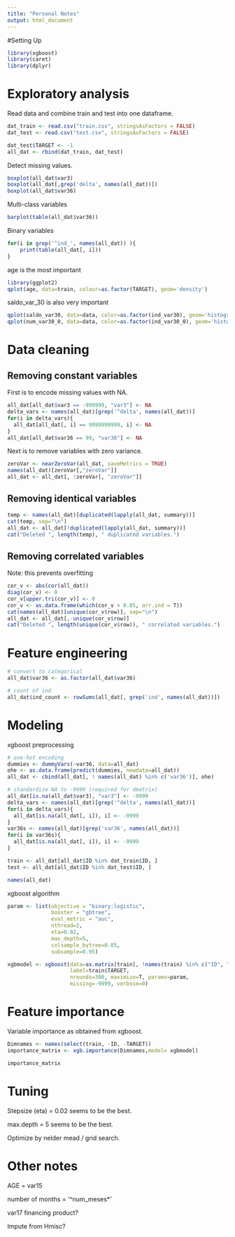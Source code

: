 ---
title: "Personal Notes"
output: html_document
---

#Setting Up

```{r}
library(xgboost)
library(caret)
library(dplyr)
```


# Exploratory analysis

Read data and combine train and test into one dataframe.

```{r}
dat_train <- read.csv("train.csv", stringsAsFactors = FALSE)
dat_test <- read.csv("test.csv", stringsAsFactors = FALSE)

dat_test$TARGET <- -1
all_dat <- rbind(dat_train, dat_test)
```

Detect missing values.

```{r}
boxplot(all_dat$var3)
boxplot(all_dat[,grep('delta', names(all_dat))])
boxplot(all_dat$var36)
```

Multi-class variables

```{r}
barplot(table(all_dat$var36))
```

Binary variables
```{r}
for(i in grep('^ind_', names(all_dat)) ){
    print(table(all_dat[, i]))
}
```

age is the most important
```{r}
library(ggplot2)
qplot(age, data=train, colour=as.factor(TARGET), geom='density')
```

saldo_var_30 is also very important

```{r}
qplot(saldo_var30, data=data, color=as.factor(ind_var30), geom='histogram')
qplot(num_var30_0, data=data, color=as.factor(ind_var30_0), geom='histogram')
```

# Data cleaning


## Removing constant variables

First is to encode missing values with NA.

```{r}
all_dat[all_dat$var3 == -999999, "var3"] <- NA
delta_vars <- names(all_dat)[grep('^delta', names(all_dat))]
for(i in delta_vars){
  all_dat[all_dat[, i] == 9999999999, i] <- NA
}
all_dat[all_dat$var36 == 99, "var36"] <- NA
```

Next is to remove variables with zero variance.

```{r}
zeroVar <- nearZeroVar(all_dat, saveMetrics = TRUE)
names(all_dat)[zeroVar[,"zeroVar"]]
all_dat <- all_dat[, !zeroVar[, "zeroVar"]]
```

## Removing identical variables

```{r}
temp <- names(all_dat)[duplicated(lapply(all_dat, summary))]
cat(temp, sep="\n")
all_dat <- all_dat[!duplicated(lapply(all_dat, summary))]
cat("Deleted ", length(temp), " duplicated variables.")
```

## Removing correlated variables

Note: this prevents overfitting

```{r}
cor_v <- abs(cor(all_dat))
diag(cor_v) <- 0
cor_v[upper.tri(cor_v)] <- 0
cor_v <- as.data.frame(which(cor_v > 0.85, arr.ind = T))
cat(names(all_dat)[unique(cor_v$row)], sep="\n")
all_dat <- all_dat[,-unique(cor_v$row)]
cat("Deleted ", length(unique(cor_v$row)), " correlated variables.")
```


# Feature engineering

```{r}
# convert to categorical
all_dat$var36 <- as.factor(all_dat$var36)

# count of ind
all_dat$ind_count <- rowSums(all_dat[, grep('ind', names(all_dat))])
```

# Modeling

xgboost preprocessing

```{r}

# one-hot encoding
dummies <- dummyVars(~var36, data=all_dat)
ohe <- as.data.frame(predict(dummies, newdata=all_dat))
all_dat <- cbind(all_dat[, ! names(all_dat) %in% c('var36')], ohe)

# standardize NA to -9999 (required for dmatrix)
all_dat[is.na(all_dat$var3), "var3"] <- -9999
delta_vars <- names(all_dat)[grep('^delta', names(all_dat))]
for(i in delta_vars){
  all_dat[is.na(all_dat[, i]), i] <- -9999
}
var36s <- names(all_dat)[grep('var36', names(all_dat))]
for(i in var36s){
  all_dat[is.na(all_dat[, i]), i] <- -9999
}

train <- all_dat[all_dat$ID %in% dat_train$ID, ]
test <- all_dat[all_dat$ID %in% dat_test$ID, ]

names(all_dat)
```

xgboost algorithm

```{r}
param <- list(objective = "binary:logistic",
              booster = "gbtree",
			  eval_metric = "auc",
              nthread=2,
			  eta=0.02,
			  max_depth=5,
			  colsample_bytree=0.85,
			  subsample=0.95)

xgbmodel <- xgboost(data=as.matrix(train[, !names(train) %in% c("ID", "TARGET")]),
                    label=train$TARGET,
                    nrounds=300, maximize=T, params=param,
                    missing=-9999, verbose=0)
```

# Feature importance

Variable importance as obtained from xgboost.

```{r}

Dimnames <- names(select(train, -ID, -TARGET))
importance_matrix <- xgb.importance(Dimnames,model= xgbmodel)

importance_matrix
```


# Tuning

Stepsize (eta) = 0.02 seems to be the best.

max.depth = 5 seems to be the best.

Optimize by nelder mead / grid search.

# Other notes

AGE = var15

number of months = '^num_meses*'

var17 financing product?

Impute from Hmisc?